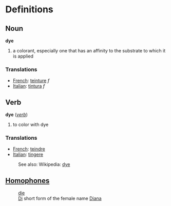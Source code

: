 =Definitions=

==Noun==

;  '''dye'''
#a colorant, especially one that has an affinity to the substrate to which it is applied

===Translations===

*[[French]]: [[teinture]] ''f''
*[[Italian]]: [[tintura]] ''f''

==Verb==

;  '''dye''' (''[[verb]]'')
#to color with dye

===Translations===

*[[French]]: [[teindre]]
*[[Italian]]: [[tingere]]

:See also: Wikipedia: [[w:dye|dye]]

==[[Homophones]]==
:[[die]]
:[[Di]] short form of the female name [[Diana]]